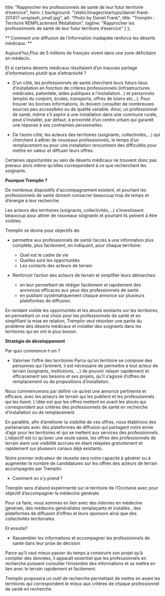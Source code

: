 
title: "Rapprocher les professionnels de santé de leur futur territoire d’exercice",
hero: {
background: "/static/images/startups/daniel-frank-201417-unsplash_small.jpg",
alt: "Photo by Daniel Frank",
title: "Tremplin : Territoire REMPLacement INstallation",
tagline: "Rapprocher les professionnels de santé de leur futur territoire d’exercice"
}
};

<LayoutArticle meta={meta} startup="tremplin">

** Comment une diffusion de l’information inadaptée renforce les déserts médicaux. **

Aujourd’hui,Plus de 5 millions de français vivent dans une zone déficitaire en médecin.

Et si certains déserts médicaux résultaient d’un mauvais partage d’informations plutôt que d’attractivité ?

- D’un côté, les professionnels de santé cherchent leurs futurs lieux d’installation en fonction de critères professionnels (infrastructures médicales, patientèle, aides publiques à l'installation...) et personnels (emploi du conjoint, écoles, transports, offres de loisirs etc…). Pour trouver les bonnes informations, ils doivent consulter de nombreuses sources peu accessibles ou de qualité variable. Ainsi, un professionnel de santé, même s’il aspire à une installation dans une commune rurale, peut s’installer, par défaut, à proximité d’un centre urbain qui garantit une réponse à ses contraintes personnelles.

- De l’autre côté, les acteurs des territoires (soignants, collectivités,…) qui cherchent à attirer de nouveaux professionnels, le temps d’un remplacement ou pour une installation rencontrent des difficultés pour mettre en valeur et diffuser leurs offres.

Certaines opportunités au sein de déserts médicaux ne trouvent donc pas preneur alors même qu’elles correspondent à ce que recherchent les soignants.

**Pourquoi Tremplin ?**

De nombreux dispositifs d'accompagnement existent, et pourtant les professionnels de santé doivent consacrer beaucoup trop de temps et d’énergie à leur recherche.

Les acteurs des territoires (soignants, collectivités,…) s’investissent beaucoup pour attirer de nouveaux soignants et pourtant ils peinent à être visibles.

Tremplin se donne pour objectifs de:

- permettre aux professionnels de santé l’accès à une information plus complète, plus facilement, en indiquant, pour chaque territoire:

  - Quel est le cadre de vie
  - Quelles sont les opportunités
  - Les contacts des acteurs de terrain

- Renforcer l’action des acteurs de terrain et simplifier leurs démarches:
  - en leur permettant de rédiger facilement et rapidement des annonces efficaces aux yeux des professionnels de santé.
  - en publiant systématiquement chaque annonce sur plusieurs plateformes de diffusion.

En rendant visible les opportunités et les atouts existants sur les territoires, en permettant un vrai choix pour les professionnels de santé et en simplifiant la mise en relation, Tremplin veut résorber une partie du problème des déserts médicaux et installer des soignants dans les territoires qui en ont le plus besoin.

**Stratégie de développement**

Par quoi commence-t-on ?

- Valoriser l’offre des territoires
  Parce qu’un territoire se compose des personnes qui l’animent, il est nécessaire de permettre à tout acteur de terrain (soignants, institutions, …) de pouvoir relayer rapidement et efficacement ses besoins et ses projets, qu’il s’agisse d’offres de remplacement ou de propositions d’installation.

Nous commencerons par définir ce qu’est une annonce pertinente et efficace, avec les acteurs de terrain qui les publient et les professionnels qui les lisent. L’idée est que les offres mettent en avant les atouts qui correspondent aux critères des professionnels de santé en recherche d’installation ou de remplacement.

En parallèle, afin d’améliorer la visibilité de ces offres, nous établirons des partenariats avec des plateformes de diffusion qui partagent notre envie d’agir pour les territoires et qui se mettent aux services des professionnels. L’objectif est ici qu’avec une seule saisie, les offres des professionnels de terrain aient une visibilité accrues en étant relayées gratuitement et rapidement sur plusieurs canaux déjà existants.

Notre premier indicateur de réussite sera notre capacité à générer ou à augmenter le nombre de candidatures sur les offres des acteurs de terrain accompagnés par Tremplin.

- Comment on s’y prend ?

Tremplin sera d’abord expérimenté sur le territoire de l’Occitanie avec pour objectif d’accompagner la médecine générale.

Pour ce faire, nous sommes en lien avec des internes en médecine générale, des médecins généralistes remplaçants et installés , des plateformes de diffusion d’offres et leurs sponsors ainsi que des collectivités territoriales.

Et ensuite?

- Rassembler les informations et accompagner les professionnels de santé dans leur prise de décision

Parce qu’il vaut mieux passer du temps à construire son projet qu’à compiler des données, il apparaît essentiel que les professionnels en recherche puissent consulter l’ensemble des informations et se mettre en lien avec le terrain rapidement et facilement.

Tremplin proposera un outil de recherche permettant de mettre en avant les territoires qui correspondent le mieux aux critères de chaque professionnel de santé en recherche.

</LayoutArticle>
